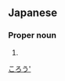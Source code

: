 ==Japanese==
{{ja-kanjitab|吾|朗}}

===Proper noun===
{{ja-pos|proper|ごろう}}

# {{given name|male|lang=ja}}

[[Category:Japanese male given names|ころう']]